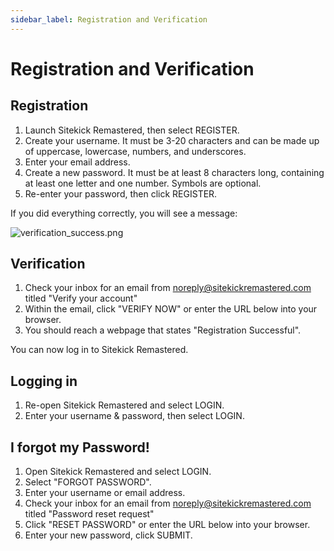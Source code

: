 ```yaml
---
sidebar_label: Registration and Verification
---
```

# Registration and Verification

## Registration
1. Launch Sitekick Remastered, then select REGISTER.
2. Create your username.  It must be 3-20 characters and can be made up of uppercase, lowercase, numbers, and underscores.
3. Enter your email address.
4. Create a new password.  It must be at least 8 characters long, containing at least one letter and one number. Symbols are optional.
5. Re-enter your password, then click REGISTER.

If you did everything correctly, you will see a message:

![verification_success.png](/img/wiki/tutorials/registration_and_verification/verification_success.png)

## Verification
1. Check your inbox for an email from noreply@sitekickremastered.com titled "Verify your account"
2. Within the email, click "VERIFY NOW" or enter the URL below into your browser.
3. You should reach a webpage that states "Registration Successful".

You can now log in to Sitekick Remastered.

## Logging in
1. Re-open Sitekick Remastered and select LOGIN.
2. Enter your username & password, then select LOGIN.

## I forgot my Password!
1. Open Sitekick Remastered and select LOGIN.
2. Select "FORGOT PASSWORD".
3. Enter your username or email address.
4. Check your inbox for an email from noreply@sitekickremastered.com titled "Password reset request"
5. Click "RESET PASSWORD" or enter the URL below into your browser.
6. Enter your new password, click SUBMIT.